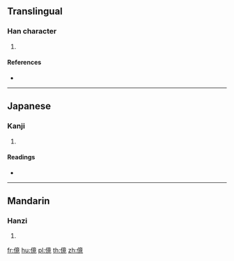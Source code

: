 ==Translingual==

===Han character===
{{Han char|rn=9|rad=人|as=11|sn=13|four=|canj=OYTU|ids=⿰亻竟}}

# {{defn|Han|sort=人11}}

====References====
* {{Han ref|kx=0115.040|dkj=01032|dj=0245.020|hdz=10214.080|uh=50B9|ud=20665}}

----

==Japanese==

===Kanji===
{{ja-kanji|grade=|rs=人11}}

# {{defn|lang=ja|sort=人11}}

====Readings====
* {{ja-readings|on=[[きょう]] (kyō), [[ごう]] (gō), [[ぎょう]] (gyō), [[こう]] (kō)|kun=[[つよい]] (tsuyoi), [[たおす]] (taosu)}}

----

==Mandarin==

===Hanzi===
{{cmn-hanzi|pin=[[jìng]] ([[jing4]])|wg=ching<sup>4</sup>}}

# {{defn|lang=cmn|sort=人11}}

[[fr:傹]]
[[hu:傹]]
[[pl:傹]]
[[th:傹]]
[[zh:傹]]